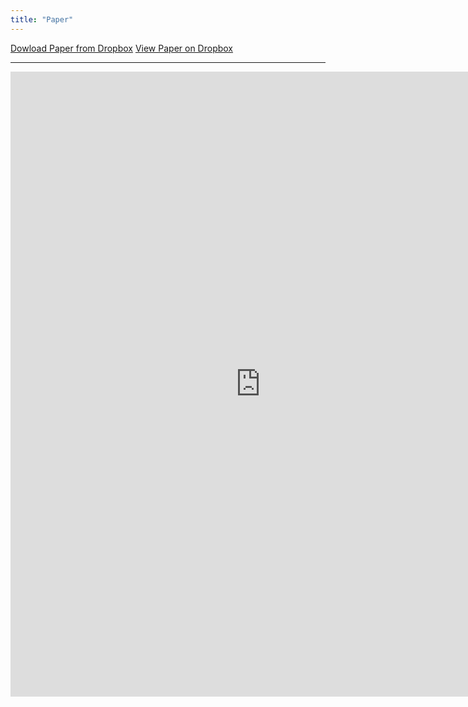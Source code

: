 ```yaml
---
title: "Paper"
---
```



<!-- Download the latest version of the preprint [here](), or see below. The paper is hosted on OSF with DOI [TBA](https://doi.org/TBA). -->

```{=html}
<a class="btn btn-primary" href="https://www.dropbox.com/scl/fi/g9zwstiij5znxawvifhj3/dissent-scores-paper.pdf?rlkey=al30ihozbqnophbbxq7r8uiwa&dl=1" role="button">Dowload Paper from Dropbox</a>  
<a class="btn btn-primary" href="https://www.dropbox.com/scl/fi/g9zwstiij5znxawvifhj3/dissent-scores-paper.pdf?rlkey=al30ihozbqnophbbxq7r8uiwa&dl=0" role="button">View Paper on Dropbox</a>    
```

------------------------------------------------------------------------

```{=html}
    <div style="text-align: center;">
        <iframe src="https://www.dropbox.com/scl/fi/g9zwstiij5znxawvifhj3/dissent-scores-paper.pdf?rlkey=al30ihozbqnophbbxq7r8uiwa&raw=1" frameborder="0" width="800" height="1000"></iframe>
    </div>
```

